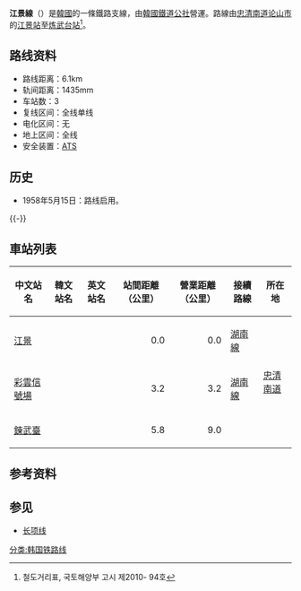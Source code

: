 {{鐵道路線情報
|諺文 = 강경선
|漢字 = 江景線
|文觀部式 = Ganggyeong seon
|路線名稱 = 江景線
|路線顏色 = {{韓國鐵道路線色|KR}}
|圖片 = 
|圖片說明 = 
|國家 = {{KOR}}
|種類 = {{link-ko|支線鐵道|지선 철도}}
|狀態 = 營業中
|起點 = [[江景站|江景站]]<br>（[[忠清南道|忠清南道]][[論山市|論山市]]{{link-ko|江景邑|강경읍}}）
|終點 = [[鍊武臺站|鍊武臺站]]<br>（[[忠清南道|忠清南道]][[論山市|論山市]]{{link-ko|鍊武邑|연무읍}}）
|站數 = 3個
|路線編號 = 2041
|通車 = 1958年5月15日
|擁有者 = [[韓國鐵道設施公團|韓國鐵道設施公團]]
|營運者 = [[韓國鐵道公社|韓國鐵道公社]]
|營業距離 = 9公里
|軌距 = 1,435毫米（[[標準軌|標準軌]]）
|軌道數量 = [[單線鐵路|1]]
|電氣化方式 = 非電氣化
|保安裝置 = [[自動列車停止裝置|ATS]]
}}
'''江景線'''（{{kor|諺=강경선|漢=江景線|羅=Ganggyeong seon|f=y}}）是[[大韓民國|韓國]]的一條鐵路支線，由[[韓國鐵道公社|韓國鐵道公社]]營運。路線由[[忠清南道|忠清南道]][[论山市|论山市]]的[[江景站|江景站]]至[[炼武台站|炼武台站]]<ref>철도거리표, 국토해양부 고시 제2010- 94호</ref>。

== 路线资料 ==
*路线距离：6.1km
*轨间距离：1435mm
*车站数：3
*复线区间：全线单线
*电化区间：无
*地上区间：全线
*安全装置：[[自動列車停止裝置|ATS]]

== 历史 ==
*1958年5月15日：路线启用。

{{-}}
== 車站列表 ==
{| class="wikitable" style="text-align:center;"
|- style="border-bottom:solid 3px #8c8c8c;"
!中文站名
!韓文站名
!英文站名
!站間距離（公里）
!營業距離（公里）
!接續路線
!colspan="3"|所在地
|-
|[[江景站|江景]]
|{{lang|ko|강경}}
|{{lang|en|Ganggyeong}}
|align="right"|0.0
|align="right"|0.0
|[[湖南線|湖南線]]
|rowspan="3"|[[忠清南道|忠清南道]]
|rowspan="3"|[[論山市|論山市]]
|-
|[[彩雲信號場|彩雲信號場]]
|{{lang|ko|채운신호장}}
|{{lang|en|Chaeun}}
|align="right"|3.2
|align="right"|3.2
|[[湖南線|湖南線]]
|-
|[[鍊武臺站|鍊武臺]]
|{{lang|ko|연무대}}
|{{lang|en|Yeonmudae}}
|align="right"|5.8
|align="right"|9.0
|
|}

== 参考资料 ==
{{reflist}}

== 参见 ==
*[[长项线|长项线]]
{{江景线}}
{{韩国铁道公社路线}}

[[分类:韩国铁路线|分类:韩国铁路线]]